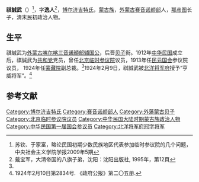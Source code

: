 '''祺誠武'''（{{bd|1880年||1927年|}}）<ref name=suqin>苏钦、于家富，略论民国初期少数民族地区代表参加临时参议院的几个问题， 中央社会主义学院学报2009年5期</ref>，字'''逸人'''<ref>戴宝军，大清帝国的八旗子弟，沈阳：沈阳出版社, 1995年，第12頁</ref>，[[博尔济吉特氏|博尔济吉特氏]]，[[蒙古族|蒙古族]]，[[外蒙古|外蒙古]][[赛音诺颜部|赛音诺颜部]]人，[[那彦图|那彦图]]长子，清末民初政治人物。

==生平==
祺誠武为[[外蒙古|外蒙古]][[喀尔喀|喀尔喀]][[賽音諾顏部|三音诺顔部]][[辅国公|辅国公]]，后晋[[贝子|贝子]]衔。1912年[[中华民国|中华民国]]成立后，祺誠武为[[共和党_(中国)|共和党]]党员，曾任[[北京临时参议院|北京临时参议院]]议员，1913年任[[民元国会|民元国会]]参议院议员， 1924年任[[蒙藏院|蒙藏院]]副总裁。<ref name=suqin/>1924年2月9日，祺誠武被[[北洋将军府|北洋将军府]]授予“亨威将军”。<ref>1924年2月10日第2834号. 《政府公报》第二〇五册.</ref>

==参考文献==
{{reflist}}

{{第一次北京臨時參議院}}
{{中華民國第二屆國會參議院議員}}

{{Authority control}}

{{DEFAULTSORT:}}
[[Category:博尔济吉特氏|Category:博尔济吉特氏]]
[[Category:赛音诺颜部人|Category:赛音诺颜部人]]
[[Category:外藩蒙古贝子|Category:外藩蒙古贝子]]
[[Category:北京临时参议院议员|Category:北京临时参议院议员]]
[[Category:中华民国大陆时期蒙古族政治人物|Category:中华民国大陆时期蒙古族政治人物]]
[[Category:中华民国第一届国会参议员|Category:中华民国第一届国会参议员]]
[[Category:北洋将军府冠字将军|Category:北洋将军府冠字将军]]